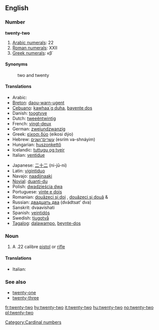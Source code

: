 ==English==

===Number===
'''twenty-two'''

# [[w:Arabic numerals|Arabic numerals]]: 22
# [[w:Roman numerals|Roman numerals]]: XXII
# [[w:Greek numerals|Greek numerals]]: κβ΄

====Synonyms====
: two and twenty

====Translations====
{{trans-top|twenty-two}}
* Arabic: {{Arab|[[اثنين وعشرين]]}} {{unicode|(’iθnēn wi-ʕišrīn)}}
* [[Breton]]: [[daou-warn-ugent]]
* [[Cebuano]]: [[kawhaa`g duha]], [[bayente dos]]
* Danish: [[toogtyve]]
* Dutch: [[tweeëntwintig]]
* French: [[vingt-deux]] {{m}}
* German: [[zweiundzwanzig]]
* Greek: [[είκοσι δύο]] (eíkosi dýo)
* Hebrew: [[עשרים־ושנים]] (esrím və-shnáyim)
* Hungarian: [[huszonkettő]]
* Icelandic: [[tuttugu og tveir]]
* Italian: [[ventidue]]
{{trans-mid}}
* Japanese: [[二十二]] (ni-jū-ni)
* Latin: [[vigintiduo]]
* Navajo: [[naadįįnaaki]]
* [[Novial]]: [[duanti-du]]
* Polish: [[dwadzieścia dwa]]
* Portuguese: [[vinte e dois]] {{m}}
* Romanian: [[douăzeci şi doi]] {{m}}, [[douăzeci şi două]] {{f}} & {{n}}
* Russian: [[двадцать два]] (dvádtsat’ dva)
* Sanskrit: dvaavi{{m}}shati
* Spanish: [[veintidós]]
* Swedish: [[tjugotvå]]
* [[Tagalog]]: [[dalawampo]], [[beynte-dos]]
{{trans-bottom}}

===Noun===
{{en-noun|sg=[[twenty]]-[[two]]}}

# A .22 calibre [[pistol]] or [[rifle]]

====Translations====
{{top}}
* Italian: {{t|it|ventidue|m}}
{{mid}}
{{bottom}}

===See also===
* [[twenty-one]]
* [[twenty-three]]

[[Category:Cardinal numbers]]

[[fr:twenty-two]]
[[hy:twenty-two]]
[[it:twenty-two]]
[[hu:twenty-two]]
[[no:twenty-two]]
[[pl:twenty-two]]